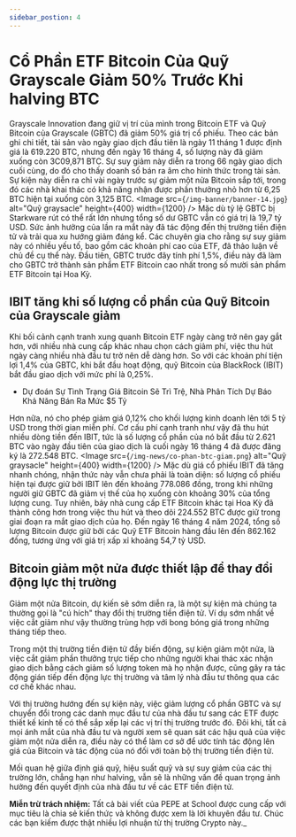 ```yaml
---
sidebar_postion: 4
---
```



# Cổ Phần ETF Bitcoin Của Quỹ Grayscale Giảm 50% Trước Khi halving BTC

Grayscale Innovation đang giữ vị trí của mình trong Bitcoin ETF và Quỹ Bitcoin của Grayscale (GBTC) đã giảm 50% giá trị cổ phiếu. Theo các bản ghi chi tiết, tài sản vào ngày giao dịch đầu tiên là ngày 11 tháng 1 được định giá là 619.220 BTC, nhưng đến ngày 16 tháng 4, số lượng này đã giảm xuống còn 3C09,871 BTC. Sự suy giảm này diễn ra trong 66 ngày giao dịch cuối cùng, do đó cho thấy doanh số bán ra âm cho hình thức trong tài sản. Sự kiện này diễn ra chỉ vài ngày trước sự giảm một nửa Bitcoin sắp tới, trong đó các nhà khai thác có khả năng nhận được phần thưởng nhỏ hơn từ 6,25 BTC hiện tại xuống còn 3,125 BTC.
<Image
  src={`/img-banner/banner-14.jpg`}
  alt="Quỹ graysacle"
  height={400}
  width={1200}
/>
Mặc dù tỷ lệ GBTC bị Starkware rút có thể rất lớn nhưng tổng số dư GBTC vẫn có giá trị là 19,7 tỷ USD. Sức ảnh hưởng của lần ra mắt này đã tác động đến thị trường tiền điện tử và trải qua xu hướng giảm đáng kể. Các chuyên gia cho rằng sự suy giảm này có nhiều yếu tố, bao gồm các khoản phí cao của ETF, đã thảo luận về chủ đề cụ thể này. Đầu tiên, GBTC trước đây tính phí 1,5%, điều này đã làm cho GBTC trở thành sản phẩm ETF Bitcoin cao nhất trong số mười sản phẩm ETF Bitcoin tại Hoa Kỳ.

## IBIT tăng khi số lượng cổ phần của Quỹ Bitcoin của Grayscale giảm

Khi bối cảnh cạnh tranh xung quanh Bitcoin ETF ngày càng trở nên gay gắt hơn, với nhiều nhà cung cấp khác nhau chọn cách giảm phí, việc thu hút ngày càng nhiều nhà đầu tư trở nên dễ dàng hơn.
So với các khoản phí tiện lợi 1,4% của GBTC, khi bắt đầu hoạt động, quỹ Bitcoin của BlackRock (IBIT) bắt đầu giao dịch với mức phí là 0,25%.

* Dự đoán Sự Tình Trạng Giá Bitcoin Sẽ Trì Trệ, Nhà Phân Tích Dự Báo Khả Năng Bán Ra Mức $5 Tỷ 


Hơn nữa, nó cho phép giảm giá 0,12% cho khối lượng kinh doanh lên tới 5 tỷ USD trong thời gian miễn phí. Cơ cấu phí cạnh tranh như vậy đã thu hút nhiều dòng tiền đến IBIT, tức là số lượng cổ phần của nó bắt đầu từ 2.621 BTC vào ngày đầu tiên của giao dịch là cuối ngày 16 tháng 4 đã được đăng ký là 272.548 BTC.
<Image
  src={`/img-news/co-phan-btc-giam.png`}
  alt="Quỹ graysacle"
  height={400}
  width={1200}
/>
Mặc dù giá cổ phiếu IBIT đã tăng nhanh chóng, nhận thức này vẫn chưa phải là toàn diện: số lượng cổ phiếu hiện tại được giữ bởi IBIT lên đến khoảng 778.086 đồng, trong khi những người giữ GBTC đã giảm vị thế của họ xuống còn khoảng 30% của tổng lượng cung. Tuy nhiên, bảy nhà cung cấp ETF Bitcoin khác tại Hoa Kỳ đã thành công hơn trong việc thu hút và theo dõi 224.552 BTC được giữ trong giai đoạn ra mắt giao dịch của họ. Đến ngày 16 tháng 4 năm 2024, tổng số lượng Bitcoin được giữ bởi các Quỹ ETF Bitcoin hàng đầu lên đến 862.162 đồng, tương ứng với giá trị xấp xỉ khoảng 54,7 tỷ USD.

## Bitcoin giảm một nửa được thiết lập để thay đổi động lực thị trường

Giảm một nửa Bitcoin, dự kiến ​​sẽ sớm diễn ra, là một sự kiện mà chúng ta thường gọi là  "cú hích" thay đổi thị trường tiền điện tử. Ví dụ sớm nhất về việc cắt giảm như vậy thường trùng hợp với bong bóng giá trong những tháng tiếp theo.

Trong một thị trường tiền điện tử đầy biến động, sự kiện giảm một nửa, là việc cắt giảm phần thưởng trực tiếp cho những người khai thác xác nhận giao dịch bằng cách giảm số lượng token mà họ nhận được, cũng gây ra tác động gián tiếp đến động lực thị trường và tâm lý nhà đầu tư thông qua các cơ chế khác nhau.

Với thị trường hướng đến sự kiện này, việc giảm lượng cổ phần GBTC và sự chuyển đổi trong các danh mục đầu tư của nhà đầu tư sang các ETF được thiết kế kinh tế có thể sắp xếp lại các vị trí thị trường trước đó. Đôi khi, tất cả mọi ánh mắt của nhà đầu tư và người xem sẽ quan sát các hậu quả của việc giảm một nửa diễn ra, điều này có thể làm cơ sở để ước tính tác động lên giá của Bitcoin và tác động của nó đối với toàn bộ thị trường tiền điện tử.

Mối quan hệ giữa định giá quỹ, hiệu suất quỹ và sự suy giảm của các thị trường lớn, chẳng hạn như halving, vẫn sẽ là những vấn đề quan trọng ảnh hưởng đến quyết định của nhà đầu tư về các ETF tiền điện tử. 

**Miễn trừ trách nhiệm:** Tất cả bài viết của PEPE at School được cung cấp với mục tiêu là chia sẻ kiến thức và không được xem là lời khuyên đầu tư. Chúc các bạn kiếm được thật nhiều lợi nhuận từ thị trường Crypto này._
